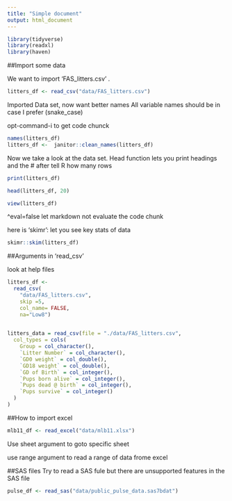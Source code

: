 ```yaml
---
title: "Simple document"
output: html_document
---
```


```r
library(tidyverse)
library(readxl)
library(haven)
```

##Import some data 

We want to import 'FAS_litters.csv' . 

```r
litters_df <- read_csv("data/FAS_litters.csv")
```

Imported Data set, now want better names 
All variable names should be in case I prefer (snake_case)

opt-command-i to get code chunck
```r
names(litters_df)
litters_df <-  janitor::clean_names(litters_df)

```

Now we take a look at the data set.
Head function lets you print headings and the # after tell R how many rows

```r
print(litters_df)

head(litters_df, 20)
```

```r
view(litters_df)
```
^eval=false let markdown not evaluate the code chunk 

here is 'skimr': let you see key stats of data
```r
skimr::skim(litters_df)
```

##Arguments in 'read_csv'

look at help files

```r
litters_df <- 
  read_csv(
    "data/FAS_litters.csv",
    skip =5,
    col_name= FALSE,
    na="Low8")
  
```

```r
litters_data = read_csv(file = "./data/FAS_litters.csv",
  col_types = cols(
    Group = col_character(),
    `Litter Number` = col_character(),
    `GD0 weight` = col_double(),
    `GD18 weight` = col_double(),
    `GD of Birth` = col_integer(),
    `Pups born alive` = col_integer(),
    `Pups dead @ birth` = col_integer(),
    `Pups survive` = col_integer()
  )
)
```

##How to import excel
```r
mlb11_df <- read_excel("data/mlb11.xlsx")
```
Use sheet argument to goto specific sheet

use range argument to read a range of data frome excel 


##SAS files
Try to read a SAS  fule but there are unsupported features in the SAS file
```r
pulse_df <- read_sas("data/public_pulse_data.sas7bdat")
```

